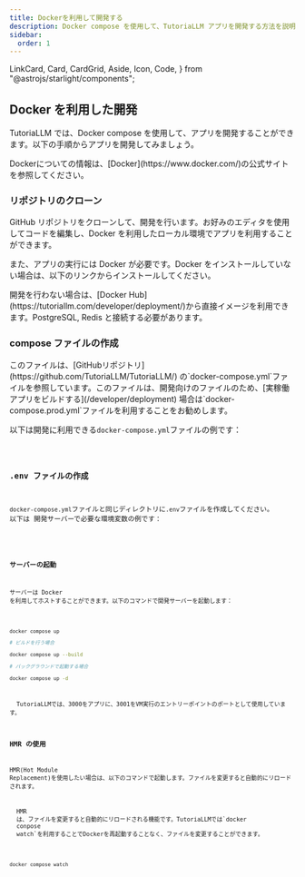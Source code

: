 ```yaml
---
title: Dockerを利用して開発する
description: Docker compose を使用して、TutoriaLLM アプリを開発する方法を説明します。
sidebar:
  order: 1
---
```


  LinkCard,
  Card,
  CardGrid,
  Aside,
  Icon,
  Code,
} from "@astrojs/starlight/components";

## Docker を利用した開発

TutoriaLLM では、Docker compose を使用して、アプリを開発することができます。以下の手順からアプリを開発してみましょう。

<Aside type="note" title="Dockerについて">
  Dockerについての情報は、[Docker](https://www.docker.com/)の公式サイトを参照してください。
</Aside>

### リポジトリのクローン

GitHub リポジトリをクローンして、開発を行います。お好みのエディタを使用してコードを編集し、Docker を利用したローカル環境でアプリを利用することができます。

<LinkCard
  title="GitHub リポジトリ"
  description="TutoriaLLM の GitHub リポジトリを確認してください。"
  href="https://github.com/TutoriaLLM/TutoriaLLM"
/>

また、アプリの実行には Docker が必要です。Docker をインストールしていない場合は、以下のリンクからインストールしてください。

<LinkCard
  title="Docker のインストール"
  description="Docker をインストールする方法を確認してください。"
  href="https://docs.docker.com/get-docker/"
/>

<Aside type="note" title="開発を行わない場合">
  開発を行わない場合は、[Docker
  Hub](https://tutoriallm.com/developer/deployment/)から直接イメージを利用できます。PostgreSQL,
  Redis と接続する必要があります。
</Aside>

### compose ファイルの作成

<Aside type="note" title="ノート">
  このファイルは、[GitHubリポジトリ](https://github.com/TutoriaLLM/TutoriaLLM/)
  の`docker-compose.yml`ファイルを参照しています。このファイルは、開発向けのファイルのため、[実稼働アプリをビルドする](/developer/deployment)
  場合は`docker-compose.prod.yml`ファイルを利用することをお勧めします。
</Aside>


以下は開発に利用できる`docker-compose.yml`ファイルの例です：

<Code code={composeExample} lang="yaml" title="/docker-compose.yml" />

### .env ファイルの作成

`docker-compose.yml`ファイルと同じディレクトリに`.env`ファイルを作成してください。
以下は 開発サーバーで必要な環境変数の例です：


<Code code={envExample} lang="txt" title="/env.dev.example" />

### サーバーの起動

サーバーは Docker を利用してホストすることができます。以下のコマンドで開発サーバーを起動します：

```sh

docker compose up

# ビルドを行う場合

docker compose up --build

# バックグラウンドで起動する場合

docker compose up -d

```

<Aside type="note" title="ノート">
  TutoriaLLMでは、3000をアプリに、3001をVM実行のエントリーポイントのポートとして使用しています。
</Aside>

### HMR の使用

HMR(Hot Module Replacement)を使用したい場合は、以下のコマンドで起動します。ファイルを変更すると自動的にリロードされます。

<Aside type="note" title="HMRとは">
  HMR
  は、ファイルを変更すると自動的にリロードされる機能です。TutoriaLLMでは`docker
  conpose
  watch`を利用することでDockerを再起動することなく、ファイルを変更することができます。
</Aside>

```sh

docker compose watch

```
